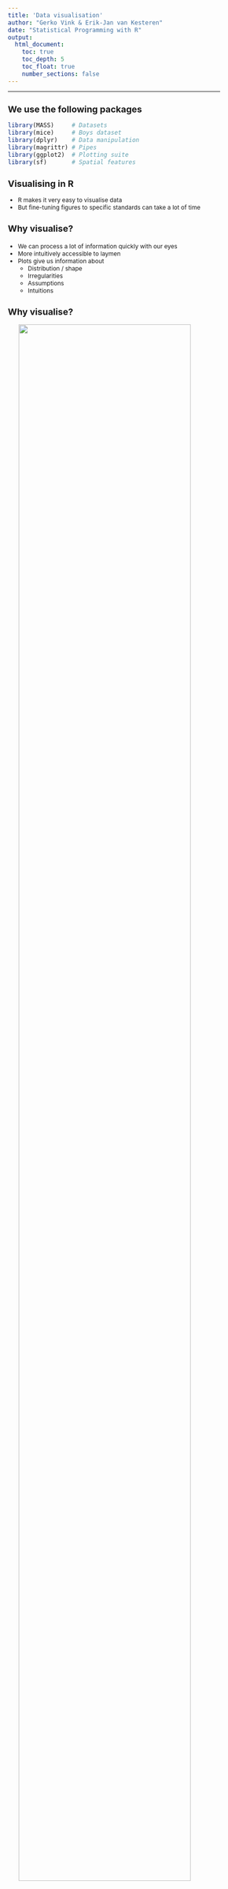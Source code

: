 ```yaml
---
title: 'Data visualisation'
author: "Gerko Vink & Erik-Jan van Kesteren"
date: "Statistical Programming with R"
output: 
  html_document:
    toc: true
    toc_depth: 5
    toc_float: true
    number_sections: false
---
```

<style type="text/css">

body{ /* Normal  */
      font-size: 12px;
  }
td {  /* Table  */
  font-size: 12px;
}
h1.title {
  font-size: 18px;
  color: DarkBlue;
}
h1 { /* Header 1 */
  font-size: 18px;
}
h2 { /* Header 2 */
    font-size: 18px;
}
h3 { /* Header 3 */
  font-size: 18px;
}
code.r{ /* Code block */
    font-size: 12px;
}
pre { /* Code block - determines code spacing between lines */
    font-size: 14px;
}
</style>

---

## We use the following packages
```r
library(MASS)     # Datasets
library(mice)     # Boys dataset
library(dplyr)    # Data manipulation
library(magrittr) # Pipes
library(ggplot2)  # Plotting suite
library(sf)       # Spatial features
```

<!-- ## -->

<!-- New functions: -->

<!-- - `hist()`: histogram -->
<!-- - `plot()`: R's plotting device -->
<!-- - `barplot()`: bar plot function -->
<!-- - `boxplot()`: box plot function -->
<!-- - `density()`: function that calculates the density -->
<!-- - `ggplot()`: ggplot's plotting device -->


## Visualising in R

- R makes it very easy to visualise data
- But fine-tuning figures to specific standards can take a lot of time

### Why visualise? 
- We can process a lot of information quickly with our eyes
- More intuitively accessible to laymen
- Plots give us information about
    - Distribution / shape
    - Irregularities
    - Assumptions
    - Intuitions


## Why visualise?

<img src="anscombe.svg" style="display:block;width:90%;margin:0 auto;"></img>
<p style="text-align:center;font-style:italic;font-size:0.5em;">Source: Anscombe, F. J. (1973). "Graphs in Statistical Analysis". American Statistician. 27 (1): 17–21.</p>


## Why visualise?

<img src="datasaurus.gif" style="display:block;width:90%;margin:0 auto;"></img>


<p style="text-align:center;font-style:italic;font-size:0.5em;">Source: https://www.autodeskresearch.com/publications/samestats</p>

## What we will do

- A few plots in `base` graphics in `R`
- Plotting with `ggplot2` graphics
- Plotting data on maps

## `base` graphics in `R`

```r
par(mfrow = c(2,2), mar = c(4, 4, 3, 1))
boys %$% hist(na.omit(hgt), main = "Histogram", xlab = "Height")
boys %$% plot(density(na.omit(hgt)), main = "Density plot", xlab = "Height", bty = "L")
boys %$% plot(hgt, wgt, main = "Scatter plot", xlab = "Height", ylab = "Weight", bty = "L")
boys %$% boxplot(hgt~reg, main = "Boxplot", xlab = "Region", ylab = "Height")
``` 

## Scatter plot
```r
plot(x = boys$hgt, y = boys$wgt, main = "Scatter plot", 
     xlab = "Height", ylab = "Weight", bty = "L")
```

## Line chart
```r
plot(x = 1900+phones$year, y = phones$calls, type = "l", main = "Line chart",
     xlab = "Year", ylab = "Phone calls in Belgium, millions", bty = "L")
```

## Bar chart
```r
counts <- table(boys$reg)

barplot(counts, main="Bar chart", ylab = "N")

```

## Pie chart
```r
counts <- table(boys$reg)

pie(x=counts, main="Pie chart")
```


## Histogram
```r
hist(boys$hgt, main = "Histogram", xlab = "Height")
```

## Density
```r
dens <- density(boys$hgt, na.rm = TRUE)
plot(dens, main = "Density plot", xlab = "Height", bty = "L")
```

## Box plot
```r
boxplot(boys$hgt ~ boys$reg, main = "Boxplot", 
        xlab = "Region", ylab = "Height")
```

<!-- ## 3d plots -->
<!-- ```{r, fig.align='center', dev.args=list(bg="transparent")} -->
<!-- persp(volcano, theta = 120) -->
<!-- ``` -->

<!-- ## Box plot II -->

<!-- ```{r, fig.align='center', dev.args=list(bg="transparent")} -->
<!-- boxplot(hgt ~ reg, boys,  main = "Boxplot", xlab = "Region",  -->
<!--         ylab = "Height", lwd = 2, notch = TRUE, col = rainbow(5)) -->
<!-- ``` -->

<!-- ## Pareto chart -->
<!-- ```{r,echo=FALSE} -->
<!-- d <- boys %>% filter(!is.na(reg)) %>%  -->
<!--   group_by(reg) %>% summarise(count=n()) %>%  -->
<!--   arrange(desc(count)) %>%  -->
<!--   mutate(cumsum = cumsum(count), -->
<!--          freq = count / sum(count), -->
<!--          cum_freq = cumsum(freq)) -->
<!-- ``` -->
<!-- Combining plots is easy! -->
<!-- ```{r dev.args=list(bg="transparent")} -->
<!-- bc <- barplot(height=d$count, names=d$reg,  -->
<!--               main="Pareto chart", ylab = "N", -->
<!--               ylim = c(0, 1.05 * max(d$cumsum, na.rm = T)), ) # bc contains the x values for bars -->
<!-- lines(bc, d$cumsum, type="b") # Cumulative counts line -->
<!-- axis(side = 4, at = c(0,d$cumsum), labels = paste(c(0,round(100*d$cum_freq)))) # Add axis -->

<!-- ``` -->


## A lot can be done in base R!

```r
boys %>% md.pattern() # from mice
```

## Many R objects have a `plot()` method

```r
result <- lm(age~wgt, boys)
plot(result, which = 1)
```


## Neat! But what if we want more control?

# ggplot2

## What is `ggplot2`?
Layered plotting based on the book **The Grammar of Graphics** by Leland Wilkinsons.

With `ggplot2` you

1. provide the _data_
2. define how to map variables to _aesthetics_
3. state which _geometric object_ to display
4. (optional) edit the overall _theme_ of the plot

`ggplot2` then takes care of the details

## An example: scatterplot

1: Provide the data
```r
boys %>%
  ggplot()
```

2: map variable to aesthetics
```r
boys %>%
  ggplot(aes(x = age, y = bmi))
```

3: state which geometric object to display
```r
boys %>%
  ggplot(aes(x = age, y = bmi)) +
  geom_point()
```

## An example: scatterplot
```r
boys %>%
  ggplot(aes(x = age, y = bmi)) +
  geom_point(na.rm = TRUE)
```

## Why this syntax?

Create the plot
```r
gg <- 
  boys %>%
  ggplot(aes(x = age, y = bmi)) +
  geom_point(col = "dark green")
```

Add another layer (smooth fit line)
```r
gg <- gg + 
  geom_smooth(col = "dark blue")
```

Give it some labels and a nice look
```r
gg <- gg + 
  labs(x = "Age", y = "BMI", title = "BMI trend for boys") +
  theme_minimal()
```

## Why this syntax?
```r
plot(gg)
```

## Why this syntax?
<img src="ggani.gif" style="display:block;width:90%;margin:0 auto;"></img>

## Aesthetics

- x
- y
- size
- colour
- fill
- opacity (alpha)
- linetype
- ...

## Aesthetics
```r
gg <- 
  boys %>% 
  filter(!is.na(reg)) %>% 
  
  ggplot(aes(x      = age, 
             y      = bmi, 
             size   = hc, 
             colour = reg)) +
  
  geom_point(alpha = 0.5) +
  
  labs(title  = "BMI trend for boys",
       x      = "Age", 
       y      = "BMI", 
       size   = "Head circumference",
       colour = "Region") +
  theme_minimal()
```
 
## Aesthetics
```r
plot(gg)
```

## Geoms

- geom_point
- geom_bar
- geom_line
- geom_smooth

- geom_histogram
- geom_boxplot
- geom_density

## Geoms: Bar
```r
data.frame(x = letters[1:5], y = c(1, 3, 3, 2, 1)) %>% 
  ggplot(aes(x = x, y = y)) + 
  geom_bar(fill = "dark green", stat = "identity") +
  labs(title = "Value per letter",
       x     = "Letter", 
       y     = "Value") +
  theme_minimal()
```

## Geoms: Line
```r
ggdat <- data.frame(x = 1:100, y = rnorm(100))
ggdat %>% 
  ggplot(aes(x = x, y = y)) + 
  geom_line(colour = "dark green", lwd = 1) +
  ylim(-2, 3.5) +
  labs(title = "Some line thing",
       x     = "Time since start", 
       y     = "Some value") +
  theme_minimal()
```

## Geoms: Smooth
```r
ggdat %>% 
  ggplot(aes(x = x, y = y)) + 
  geom_smooth(colour = "dark green", lwd = 1, se = FALSE) +
  ylim(-2, 3.5) +
  labs(title = "Some line thing",
       x     = "Time since start", 
       y     = "Some value") +
  theme_minimal()
```

## Geoms: Boxplot
```r
boys %>% 
  filter(!is.na(reg)) %>% 
  
  ggplot(aes(x = reg, y = bmi, fill = reg)) +
  
  geom_boxplot() +
  
  labs(title = "BMI across regions",
       x     = "Region", 
       y     = "BMI") +
  theme_minimal() + 
  theme(legend.position = "none")
```

## Geoms: Density
```r
boys %>% 
  filter(!is.na(reg)) %>% 
  ggplot(aes(x = hgt, fill = reg)) +
  geom_density(alpha = 0.5, colour = "transparent") +
  xlim(0, 250) + 
  labs(title = "Height across regions",
       x     = "Height", 
       fill  = "Region") +
  theme_minimal()
```


## Helpful link in RStudio
<img src="cheatsheet.png" style="display:block;width:90%;margin:0 auto;"></img>

# Maps

## Simple Features
- A formal standard (ISO 19125-1:2004) that describes how objects in the real world can be represented in computers, with emphasis on the spatial geometry of these objects.
- As implemented e.g. in ArcGIS
- Implemented for R in the `sf` package
- Feature geometries are stored in `data.frames`

We have time for a cursory introduction at most. 

## Reading in spatial data
```r
denmark <- st_read("DK_map.shp")

plot(st_geometry(denmark))

```

## Plotting regional attributes
```r
denmark$proportion.over.70 <- denmark$over70/denmark$population

plot(denmark["proportion.over.70"],
     main = "Proportion of population aged 70 years and above")

```

## Or we can `ggplot`

```r

denmark %>% ggplot(aes(fill=proportion.over.70)) + geom_sf()

```
